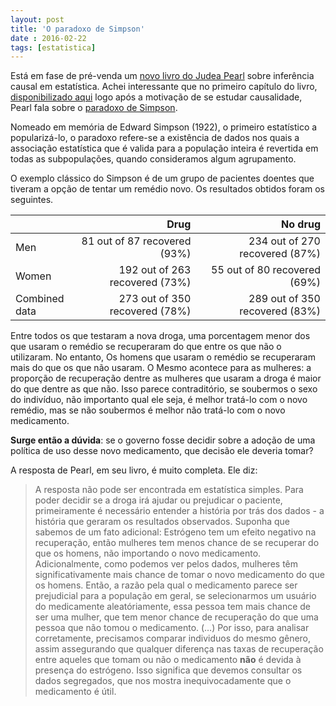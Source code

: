 ```yaml
---
layout: post
title: 'O paradoxo de Simpson'
date : 2016-02-22
tags: [estatistica]
--- 
```


Está em fase de pré-venda um 
[novo livro do Judea Pearl](http://www.amazon.com/Causal-Inference-Statistics-Judea-Pearl/dp/1119186846/ref=sr_1_1?ie=UTF8&qid=1452539578&sr=8-1&keywords=judea+pearl+primer) 
sobre inferência causal em estatística. Achei interessante que no primeiro capítulo do livro, [disponibilizado aqui](http://bayes.cs.ucla.edu/PRIMER/)
logo após a motivação de se estudar causalidade, Pearl fala sobre o [paradoxo de Simpson](https://en.wikipedia.org/wiki/Simpson%27s_paradox).

Nomeado em memória de Edward Simpson (1922), o primeiro estatístico a popularizá-lo, o paradoxo refere-se a existência de dados nos quais a associação estatística que é valida para a população inteira é revertida em todas as subpopulações, quando consideramos algum agrupamento.

O exemplo clássico do Simpson é de um grupo de pacientes doentes que tiveram a opção de tentar um remédio novo. Os resultados obtidos foram os seguintes.

|               | Drug                           | No drug                         |
|:--------------|-------------------------------:|--------------------------------:|
|Men            | 81 out of 87 recovered (93%)   | 234 out of 270 recovered (87%)  |
|Women          | 192 out of 263 recovered (73%) | 55 out of 80 recovered (69%)    |
|Combined data  | 273 out of 350 recovered (78%) | 289 out of 350 recovered (83%)  |

Entre todos os que testaram a nova droga, uma porcentagem menor dos que usaram o 
remédio se recuperaram do que entre os que não o utilizaram. No entanto, Os homens 
que usaram o remédio se recuperaram mais do que os que não usaram. O Mesmo acontece 
para as mulheres: a proporção de recuperação dentre as mulheres que usaram a droga 
é maior do que dentre as que não. Isso parece contraditório, se soubermos o sexo do 
indivíduo, não importanto qual ele seja, é melhor tratá-lo com o novo remédio, 
mas se não soubermos é melhor não tratá-lo com o novo medicamento.

**Surge então a dúvida**: se o governo fosse decidir sobre a adoção de uma política de uso 
desse novo medicamento, que decisão ele deveria tomar?

A resposta de Pearl, em seu livro, é muito completa. Ele diz: 

> A resposta não pode ser encontrada em estatística simples. Para poder decidir se a droga 
> irá ajudar ou prejudicar o paciente, primeiramente é necessário entender a história por
> trás dos dados - a história que geraram os resultados observados. Suponha que sabemos de um fato 
> adicional: Estrógeno tem um efeito negativo na recuperação, então mulheres tem menos chance de 
> se recuperar do que os homens, não importando o novo medicamento. Adicionalmente, como podemos
> ver pelos dados, mulheres têm significativamente mais chance de tomar o novo medicamento do que
> os homens. Então, a razão pela qual o medicamento parece ser prejudicial para a população em geral,
> se selecionarmos um usuário do medicamente aleatóriamente, essa pessoa tem mais chance de ser uma mulher,
> que tem menor chance de recuperação do que uma pessoa que não tomou o medicamento. (...)
> Por isso, para analisar corretamente, precisamos comparar individuos do mesmo gênero, assim assegurando que
> qualquer diferença nas taxas de recuperação entre aqueles que tomam ou não o medicamento
> **não** é devida à presença do estrógeno. Isso significa que devemos consultar os dados segregados,
> que nos mostra inequivocadamente que o medicamento é útil.










